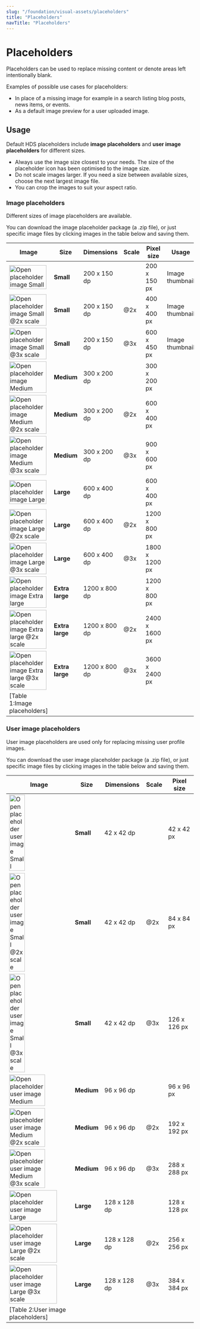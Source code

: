 ```yaml
---
slug: "/foundation/visual-assets/placeholders"
title: "Placeholders"
navTitle: "Placeholders"
---
```



# Placeholders

<LeadParagraph>
  Placeholders can be used to replace missing content or denote areas left intentionally blank.
</LeadParagraph>

Examples of possible use cases for placeholders:
- In place of a missing image for example in a search listing blog posts, news items, or events.
- As a default image preview for a user uploaded image.

## Usage
Default HDS placeholders include **image placeholders** and **user image placeholders** for different sizes. 

- Always use the image size closest to your needs. The size of the placeholder icon has been optimised to the image size.
- Do not scale images larger. If you need a size between available sizes, choose the next largest image file.
- You can crop the images to suit your aspect ratio.

### Image placeholders
Different sizes of image placeholders are available. 

You can <ExternalLink href="/images/foundation/visual-assets/placeholders/HDS-placeholder-image.zip">download the image placeholder package (a .zip file)</ExternalLink>, or just specific image files by clicking images in the table below and saving them.

| Image                                                                                                                                                                       | Size                  | Dimensions    | Scale | Pixel size        | Usage               |
| --------------------------------------------------------------------------------------------------------------------------------------------------------------------------- | --------------------- | ------------- | ----- | ----------------- | ------------------- |
| <Image src="/images/foundation/visual-assets/placeholders/image-s.png" alt="Open placeholder image Small" style="width:100%; max-width: 100px;" viewable />                        | **Small**             | 200 x 150 dp  |       | 200 x 150 px      | Image thumbnail     |
| <Image src="/images/foundation/visual-assets/placeholders/image-s@2x.png" alt="Open placeholder image Small @2x scale" style="width:100%; max-width: 100px;" viewable />           | **Small**             | 200 x 150 dp  | @2x   | 400 x 400 px      | Image thumbnail     | 
| <Image src="/images/foundation/visual-assets/placeholders/image-s@3x.png" alt="Open placeholder image Small @3x scale" style="width:100%; max-width: 100px;" viewable />           | **Small**             | 200 x 150 dp  | @3x   | 600 x 450 px      | Image thumbnail     | 
| <Image src="/images/foundation/visual-assets/placeholders/image-m.png" alt="Open placeholder image Medium" style="width:100%; max-width: 100px;" viewable />                       | **Medium**            | 300 x 200 dp  |       | 300 x 200 px      |
| <Image src="/images/foundation/visual-assets/placeholders/image-m@2x.png" alt="Open placeholder image Medium @2x scale" style="width:100%; max-width: 100px;" viewable />          | **Medium**            | 300 x 200 dp  | @2x   | 600 x 400 px      |
| <Image src="/images/foundation/visual-assets/placeholders/image-m@3x.png" alt="Open placeholder image Medium @3x scale" style="width:100%; max-width: 100px;" viewable />          | **Medium**            | 300 x 200 dp  | @3x   | 900 x 600 px      |
| <Image src="/images/foundation/visual-assets/placeholders/image-l.png" alt="Open placeholder image Large" style="width:100%; max-width: 100px;" viewable />                        | **Large**             | 600 x 400 dp  |       | 600 x 400 px      |
| <Image src="/images/foundation/visual-assets/placeholders/image-l@2x.png" alt="Open placeholder image Large @2x scale" style="width:100%; max-width: 100px;" viewable />           | **Large**             | 600 x 400 dp  | @2x   | 1200 x 800 px     |
| <Image src="/images/foundation/visual-assets/placeholders/image-l@3x.png" alt="Open placeholder image Large @3x scale" style="width:100%; max-width: 100px;" viewable />           | **Large**             | 600 x 400 dp  | @3x   | 1800 x 1200 px    |
| <Image src="/images/foundation/visual-assets/placeholders/image-xl.png" alt="Open placeholder image Extra large" style="width:100%; max-width: 100px;" viewable />                 | **Extra large**       | 1200 x 800 dp |       | 1200 x 800 px     |
| <Image src="/images/foundation/visual-assets/placeholders/image-xl@2x.png" alt="Open placeholder image Extra large @2x scale" style="width:100%; max-width: 100px;" viewable />    | **Extra large**       | 1200 x 800 dp | @2x   | 2400 x 1600 px    |
| <Image src="/images/foundation/visual-assets/placeholders/image-xl@3x.png" alt="Open placeholder image Extra large @3x scale" style="width:100%; max-width: 100px;" viewable />    | **Extra large**       | 1200 x 800 dp | @3x   | 3600 x 2400 px    |
[Table 1:Image placeholders]|

### User image placeholders
User image placeholders are used only for replacing missing user profile images. 

<p>You can <ExternalLink href="/images/foundation/visual-assets/placeholders/HDS-placeholder-user-image.zip">download the user image placeholder package (a .zip file)</ExternalLink>, or just specific image files by clicking images in the table below and saving them.</p>

| Image                                                                                                                                                                             | Size            | Dimensions    | Scale | Pixel size    |
| --------------------------------------------------------------------------------------------------------------------------------------------------------------------------------- | --------------- | ------------- | ----- | ------------- |
| <Image src="/images/foundation/visual-assets/placeholders/user-image-s.png" alt="Open placeholder user image Small" style="width:100%; max-width: 42px;" viewable />                | **Small**       | 42 x 42 dp    |       | 42 x 42 px    |
| <Image src="/images/foundation/visual-assets/placeholders/user-image-s@2x.png" alt="Open placeholder user image Small @2x scale" style="width:100%; max-width: 42px;" viewable />   | **Small**       | 42 x 42 dp    | @2x   | 84 x 84 px    |
| <Image src="/images/foundation/visual-assets/placeholders/user-image-s@3x.png" alt="Open placeholder user image Small @3x scale" style="width:100%; max-width: 42px;" viewable />   | **Small**       | 42 x 42 dp    | @3x   | 126 x 126 px  |
| <Image src="/images/foundation/visual-assets/placeholders/user-image-m.png" alt="Open placeholder user image Medium" style="width:100%; max-width: 96px;" viewable />               | **Medium**      | 96 x 96 dp    |       | 96 x 96 px    |
| <Image src="/images/foundation/visual-assets/placeholders/user-image-m@2x.png" alt="Open placeholder user image Medium @2x scale" style="width:100%; max-width: 96px;" viewable />  | **Medium**      | 96 x 96 dp    | @2x   | 192 x 192 px  |
| <Image src="/images/foundation/visual-assets/placeholders/user-image-m@3x.png" alt="Open placeholder user image Medium @3x scale" style="width:100%; max-width: 96px;" viewable />  | **Medium**      | 96 x 96 dp    | @3x   | 288 x 288 px  |
| <Image src="/images/foundation/visual-assets/placeholders/user-image-l.png" alt="Open placeholder user image Large" style="width:100%; max-width: 128px;" viewable />               | **Large**       | 128 x 128 dp  |       | 128 x 128 px  |
| <Image src="/images/foundation/visual-assets/placeholders/user-image-l@2x.png" alt="Open placeholder user image Large @2x scale" style="width:100%; max-width: 128px;" viewable />  | **Large**       | 128 x 128 dp  | @2x   | 256 x 256 px  |
| <Image src="/images/foundation/visual-assets/placeholders/user-image-l@3x.png" alt="Open placeholder user image Large @3x scale" style="width:100%; max-width: 128px;" viewable />  | **Large**       | 128 x 128 dp  | @3x   | 384 x 384 px  |
[Table 2:User image placeholders]|
